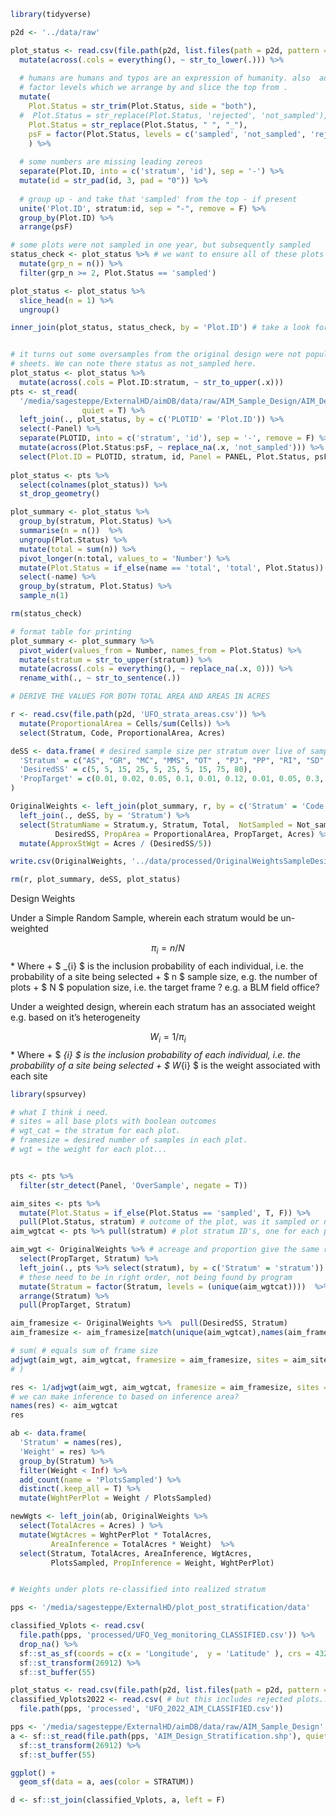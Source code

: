 ```r
library(tidyverse)
```

```r
p2d <- '../data/raw'

plot_status <- read.csv(file.path(p2d, list.files(path = p2d, pattern = "summary.csv")))  %>% 
  mutate(across(.cols = everything(), ~ str_to_lower(.))) %>% 
  
  # humans are humans and typos are an expression of humanity. also  add a 
  # factor levels which we arrange by and slice the top from . 
  mutate(
    Plot.Status = str_trim(Plot.Status, side = "both"),
  #  Plot.Status = str_replace(Plot.Status, 'rejected', 'not_sampled'),
    Plot.Status = str_replace(Plot.Status, " ", "_"),
    psF = factor(Plot.Status, levels = c('sampled', 'not_sampled', 'rejected'))
    ) %>%  
  
  # some numbers are missing leading zereos
  separate(Plot.ID, into = c('stratum', 'id'), sep = '-') %>% 
  mutate(id = str_pad(id, 3, pad = "0")) %>% 
  
  # group up - and take that 'sampled' from the top - if present
  unite('Plot.ID', stratum:id, sep = "-", remove = F) %>% 
  group_by(Plot.ID) %>% 
  arrange(psF) 

# some plots were not sampled in one year, but subsequently sampled
status_check <- plot_status %>% # we want to ensure all of these plots are returned as sampled. 
  mutate(grp_n = n()) %>% 
  filter(grp_n >= 2, Plot.Status == 'sampled')

plot_status <- plot_status %>% 
  slice_head(n = 1) %>% 
  ungroup()

inner_join(plot_status, status_check, by = 'Plot.ID') # take a look for yourself, all good. 


# it turns out some oversamples from the original design were not populated over to the yearly tracking 
# sheets. We can note there status as not_sampled here. 
plot_status <- plot_status %>% 
  mutate(across(.cols = Plot.ID:stratum, ~ str_to_upper(.x)))
pts <- st_read(
  '/media/sagesteppe/ExternalHD/aimDB/data/raw/AIM_Sample_Design/AIM_Design_Stratification.shp',
                quiet = T) %>% 
  left_join(., plot_status, by = c('PLOTID' = 'Plot.ID')) %>% 
  select(-Panel) %>%  
  separate(PLOTID, into = c('stratum', 'id'), sep = '-', remove = F) %>% 
  mutate(across(Plot.Status:psF, ~ replace_na(.x, 'not_sampled'))) %>%  # some over samples were not completed
  select(Plot.ID = PLOTID, stratum, id, Panel = PANEL, Plot.Status, psF, xcoord, ycoord, geometry)
  
plot_status <- pts %>% 
  select(colnames(plot_status)) %>% 
  st_drop_geometry()

plot_summary <- plot_status %>% 
  group_by(stratum, Plot.Status) %>% 
  summarise(n = n())  %>% 
  ungroup(Plot.Status) %>% 
  mutate(total = sum(n)) %>% 
  pivot_longer(n:total, values_to = 'Number') %>% 
  mutate(Plot.Status = if_else(name == 'total', 'total', Plot.Status)) %>% 
  select(-name) %>% 
  group_by(stratum, Plot.Status) %>% 
  sample_n(1)

rm(status_check)

# format table for printing
plot_summary <- plot_summary %>% 
  pivot_wider(values_from = Number, names_from = Plot.Status) %>% 
  mutate(stratum = str_to_upper(stratum)) %>% 
  mutate(across(.cols = everything(), ~ replace_na(.x, 0))) %>% 
  rename_with(., ~ str_to_sentence(.))

# DERIVE THE VALUES FOR BOTH TOTAL AREA AND AREAS IN ACRES

r <- read.csv(file.path(p2d, 'UFO_strata_areas.csv')) %>% 
  mutate(ProportionalArea = Cells/sum(Cells)) %>% 
  select(Stratum, Code, ProportionalArea, Acres)

deSS <- data.frame( # desired sample size per stratum over live of sample design
  'Stratum' = c("AS", "GR", "MC", "MMS", "OT" , "PJ", "PP", "RI", "SD" , "SS" ), 
  'DesiredSS' = c(5, 5, 15, 25, 5, 25, 5, 15, 75, 80),
  'PropTarget' = c(0.01, 0.02, 0.05, 0.1, 0.01, 0.12, 0.01, 0.05, 0.3, 0.33)
) 

OriginalWeights <- left_join(plot_summary, r, by = c('Stratum' = 'Code')) %>% 
  left_join(., deSS, by = 'Stratum') %>% 
  select(StratumName = Stratum.y, Stratum, Total,  NotSampled = Not_sampled, Rejected, Sampled, 
          DesiredSS, PropArea = ProportionalArea, PropTarget, Acres) %>% 
  mutate(ApproxStWgt = Acres / (DesiredSS/5))

write.csv(OriginalWeights, '../data/processed/OriginalWeightsSampleDesign.csv', row.names = F)

rm(r, plot_summary, deSS, plot_status)
```


Design Weights 

Under a Simple Random Sample, wherein each stratum would be un-weighted

$$ \pi_{i} = n/N $$
* Where 
+ $ \pi_{i} $ is the inclusion probability of each individual, i.e. the probability of a site being selected
+ $ n $ sample size, e.g. the number of plots
+ $ N $ population size, i.e. the target frame ? e.g. a BLM field office?


Under a weighted design, wherein each stratum has an associated weight e.g. based on it's heterogeneity

$$ W_{i} = 1/ \pi_{i} $$
* Where
+ $ \pi_{i} $ is the inclusion probability of each individual, i.e. the probability of a site being selected
+ $ W_{i} $ is the weight associated with each site


```r
library(spsurvey)

# what I think i need.
# sites = all base plots with boolean outcomes
# wgt_cat = the stratum for each plot. 
# framesize = desired number of samples in each plot.
# wgt = the weight for each plot...


pts <- pts %>% 
  filter(str_detect(Panel, 'OverSample', negate = T))

aim_sites <- pts %>%
  mutate(Plot.Status = if_else(Plot.Status == 'sampled', T, F)) %>% 
  pull(Plot.Status, stratum) # outcome of the plot, was it sampled or not? 
aim_wgtcat <- pts %>% pull(stratum) # plot stratum ID's, one for each plot

aim_wgt <- OriginalWeights %>% # acreage and proportion give the same results. 
  select(PropTarget, Stratum) %>% 
  left_join(., pts %>% select(stratum), by = c('Stratum' = 'stratum')) %>% 
  # these need to be in right order, not being found by program
  mutate(Stratum = factor(Stratum, levels = (unique(aim_wgtcat))))  %>% 
  arrange(Stratum) %>% 
  pull(PropTarget, Stratum) 

aim_framesize <- OriginalWeights %>%  pull(DesiredSS, Stratum)
aim_framesize <- aim_framesize[match(unique(aim_wgtcat),names(aim_framesize))]

# sum( # equals sum of frame size
adjwgt(aim_wgt, aim_wgtcat, framesize = aim_framesize, sites = aim_sites) 
# )

res <- 1/adjwgt(aim_wgt, aim_wgtcat, framesize = aim_framesize, sites = aim_sites) # proportion of area
# we can make inference to based on inference area? 
names(res) <- aim_wgtcat
res

ab <- data.frame(
  'Stratum' = names(res),
  'Weight' = res) %>% 
  group_by(Stratum) %>% 
  filter(Weight < Inf) %>% 
  add_count(name = 'PlotsSampled') %>% 
  distinct(.keep_all = T) %>% 
  mutate(WghtPerPlot = Weight / PlotsSampled)

newWgts <- left_join(ab, OriginalWeights %>% 
  select(TotalAcres = Acres) ) %>% 
  mutate(WgtAcres = WghtPerPlot * TotalAcres, 
         AreaInference = TotalAcres * Weight)  %>% 
  select(Stratum, TotalAcres, AreaInference, WgtAcres, 
         PlotsSampled, PropInference = Weight, WghtPerPlot) 

```



```r

```




```r

# Weights under plots re-classified into realized stratum

pps <- '/media/sagesteppe/ExternalHD/plot_post_stratification/data'

classified_Vplots <- read.csv(
  file.path(pps, 'processed/UFO_Veg_monitoring_CLASSIFIED.csv')) %>% 
  drop_na() %>% 
  sf::st_as_sf(coords = c(x = 'Longitude',  y = 'Latitude' ), crs = 4326)%>% 
  sf::st_transform(26912) %>% 
  sf::st_buffer(55)

plot_status <- read.csv(file.path(p2d, list.files(path = p2d, pattern = "summary.csv")))[307:409,] 
classified_Vplots2022 <- read.csv( # but this includes rejected plots... 
  file.path(pps, 'processed', 'UFO_2022_AIM_CLASSIFIED.csv')) 

pps <- '/media/sagesteppe/ExternalHD/aimDB/data/raw/AIM_Sample_Design'
a <- sf::st_read(file.path(pps, 'AIM_Design_Stratification.shp'), quiet = T) %>% 
  sf::st_transform(26912) %>% 
  sf::st_buffer(55)

ggplot() +
  geom_sf(data = a, aes(color = STRATUM))

d <- sf::st_join(classified_Vplots, a, left = F)

```